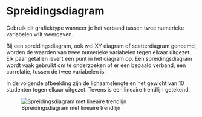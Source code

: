 # Spreidingsdiagram {#charttype_scatter}

Gebruik dit grafiektype wanneer je het verband tussen twee numerieke variabelen wilt weergeven.

Bij een spreidingsdiagram, ook wel XY diagram of scatterdiagram genoemd, worden de waarden van twee numerieke variabelen tegen elkaar uitgezet. Elk paar getallen levert een punt in het diagram op. Een spreidingsdiagram wordt vaak gebruikt om te onderzoeken of er een bepaald verband, een correlatie, tussen de twee variabelen is.

In de volgende afbeelding zijn de lichaamslengte en het gewicht van 10 studenten tegen elkaar uitgezet. Tevens is een lineaire trendlijn getekend.

 ![Spreidingsdiagram met lineaire trendlijn](images/scatter_trend_result.png "Spreidingsdiagram met lineaire trendlijn") 

